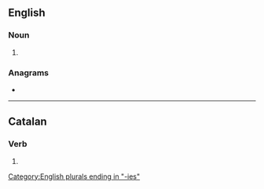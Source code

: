 ==English==

===Noun===
{{head|en|noun form}}

# {{plural of|rotary|lang=en}}

===Anagrams===
* {{anagrams|en|a=aeiorrst|rasorite|roastier}}

[[Category:English plurals ending in "-ies"]]

----

==Catalan==

===Verb===
{{head|ca|verb form}}

# {{ca-verb form of|p=2|n=sg|m=cond|rotar}}
